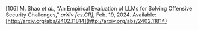 \[106\]	M. Shao *et al.*, “An Empirical Evaluation of LLMs for Solving Offensive Security Challenges,” *arXiv \[cs.CR\]*, Feb. 19, 2024\. Available: [http://arxiv.org/abs/2402.11814](http://arxiv.org/abs/2402.11814)